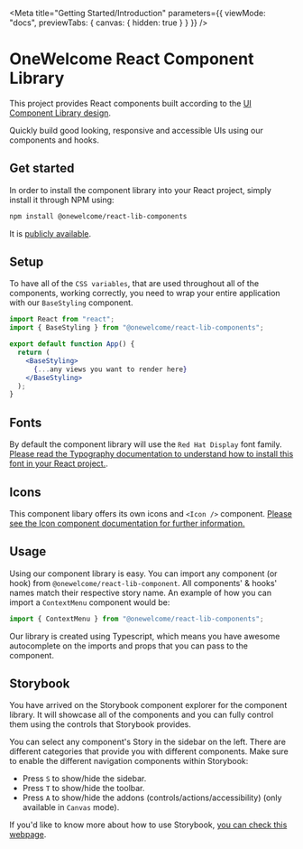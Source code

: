 
<Meta
  title="Getting Started/Introduction"
  parameters={{
    viewMode: "docs",
    previewTabs: {
      canvas: { hidden: true }
    }
  }}
/>

# OneWelcome React Component Library

This project provides React components built according to the [UI Component Library design](https://xd.adobe.com/view/1f7161d7-5ade-4e54-bb3d-6e4aa3a1d1a0-4a22/grid/).

Quickly build good looking, responsive and accessible UIs using our components and hooks.

## Get started

In order to install the component library into your React project, simply install it through NPM using:

```bash
npm install @onewelcome/react-lib-components
```

It is [publicly available](https://www.npmjs.com/package/@onewelcome/react-lib-components).

## Setup

To have all of the `CSS variables`, that are used throughout all of the components, working correctly, you need to wrap your entire application with our `BaseStyling` component.

```jsx
import React from "react";
import { BaseStyling } from "@onewelcome/react-lib-components";

export default function App() {
  return (
    <BaseStyling>
      {...any views you want to render here}
    </BaseStyling>
  );
}
```

## Fonts

By default the component library will use the `Red Hat Display` font family. [Please read the Typography documentation to understand how to install this font in your React project.](/docs/stories-ui-typography--typography).

## Icons

This component libary offers its own icons and `<Icon />` component. [Please see the Icon component documentation for further information.](/docs/stories-ui-icon--icon)

## Usage

Using our component library is easy. You can import any component (or hook) from `@onewelcome/react-lib-component`. All components' & hooks' names match their respective story name. An example of how you can import a `ContextMenu` component would be:

```jsx
import { ContextMenu } from "@onewelcome/react-lib-components";
```

Our library is created using Typescript, which means you have awesome autocomplete on the imports and props that you can pass to the component.

## Storybook

You have arrived on the Storybook component explorer for the component library. It will showcase all of the components and you can fully control them using the controls that Storybook provides.

You can select any component's Story in the sidebar on the left. There are different categories that provide you with different components.
Make sure to enable the different navigation components within Storybook:

- Press `S` to show/hide the sidebar.
- Press `T` to show/hide the toolbar.
- Press `A` to show/hide the addons (controls/actions/accessibility) (only available in `Canvas` mode).

If you'd like to know more about how to use Storybook, [you can check this webpage](https://storybook.js.org/docs/react/get-started/browse-stories).
